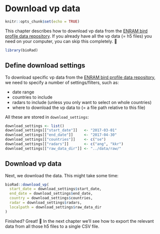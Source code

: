 # Download vp data {#download_vp}

```r
knitr::opts_chunk$set(echo = TRUE)
```

This chapter describes how to download vp data from the [ENRAM bird profile data repository](http://enram.github.io/data-repository). If you already have all the vp data (= h5 files) you need on your computer, you can skip this completely. 👋

```r
library(bioRad)
```

## Define download settings

To download specific vp data from the [ENRAM bird profile data repository](http://enram.github.io/data-repository), we need to specify a number of settings/filters, such as:

* date range
* countries to include
* radars to include (unless you only want to select on whole countries)
* where to download the vp data to (= a file path relative to this file)

All these are stored in `download_settings`:

```r
download_settings <- list()
download_settings[["start_date"]]   <- "2017-03-01"
download_settings[["end_date"]]     <- "2017-04-30"
download_settings[["countries"]]    <- c("se")
download_settings[["radars"]]       <- c("ang", "kkr")
download_settings[["raw_data_dir"]] <- "../data/raw/"
```

## Download vp data

Next, we download the data. This might take some time:

```r
bioRad::download_vp(
  start_date = download_settings$start_date,
  end_date = download_settings$end_date,
  country = download_settings$countries,
  radar = download_settings$radars,
  localpath = download_settings$raw_data_dir
)
```

Finished? Great! 👏 In the next chapter we'll see how to export the relevant data from all those h5 files to a single CSV file.
